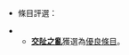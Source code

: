 <!--最新消息請以簡短為原則-->
*條目評選：
<!-- 如有條目評選，歡迎貼在這裡，如無相關條目評選，則保留最後一個當選的條目。 -->
**'''[[交阯之亂|交阯之亂]]'''獲選為[[Wikipedia:優良條目|優良條目]]。